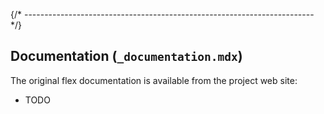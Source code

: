 
{/* ------------------------------------------------------------------------ */}

## Documentation (`_documentation.mdx`)

The original flex documentation is available from the project web site:

- TODO

